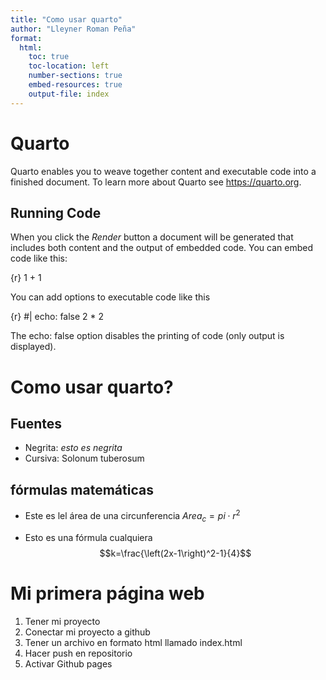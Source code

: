 ```yaml
---
title: "Como usar quarto"
author: "Lleyner Roman Peña"
format:
  html:
    toc: true
    toc-location: left
    number-sections: true
    embed-resources: true
    output-file: index
---
```


# Quarto

Quarto enables you to weave together content and executable code into a finished document. To learn more about Quarto see <https://quarto.org>.

## Running Code

When you click the *Render* button a document will be generated that includes both content and the output of embedded code. You can embed code like this:

{r}
1 + 1


You can add options to executable code like this 

{r}
#| echo: false
2 * 2


The echo: false option disables the printing of code (only output is displayed).


# Como usar quarto?

## Fuentes

 - Negrita: *esto es negrita*
 - Cursiva: Solonum tuberosum

## fórmulas matemáticas

 - Este es lel área de una circunferencia $Area_c=pi\cdot r^2$

 - Esto es una fórmula cualquiera $$k=\frac{\left(2x-1\right)^2-1}{4}$$

# Mi primera página web

 1. Tener mi proyecto
 1. Conectar mi proyecto a github
 1. Tener un archivo en formato html llamado index.html
 1. Hacer push en repositorio
 1. Activar Github pages
